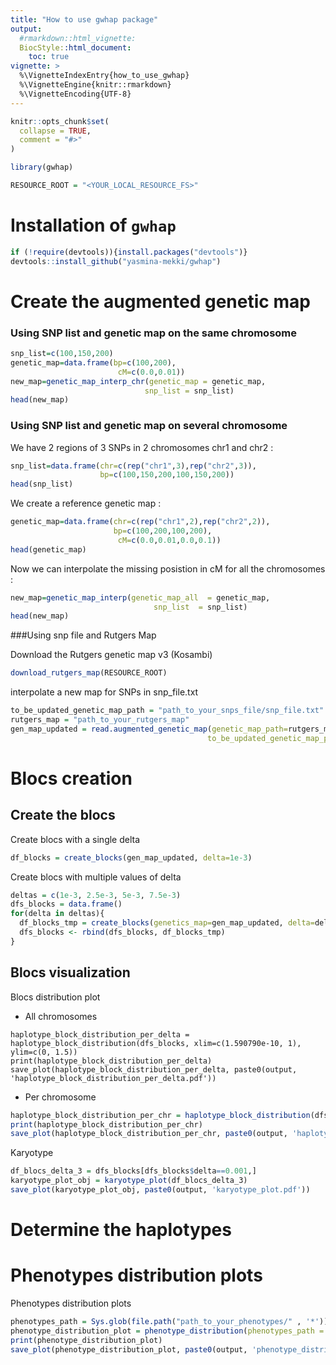 ```yaml
---
title: "How to use gwhap package"
output:
  #rmarkdown::html_vignette:
  BiocStyle::html_document:
    toc: true
vignette: >
  %\VignetteIndexEntry{how_to_use_gwhap}
  %\VignetteEngine{knitr::rmarkdown}
  %\VignetteEncoding{UTF-8}
---
```


```r
knitr::opts_chunk$set(
  collapse = TRUE,
  comment = "#>"
)
```

```r
library(gwhap)

RESOURCE_ROOT = "<YOUR_LOCAL_RESOURCE_FS>"
```


# Installation of `gwhap`

```R
if (!require(devtools)){install.packages("devtools")}
devtools::install_github("yasmina-mekki/gwhap")
```


# Create the augmented genetic map


### Using SNP list and genetic map on the same chromosome

```r
snp_list=c(100,150,200)
genetic_map=data.frame(bp=c(100,200),
                        cM=c(0.0,0.01))
new_map=genetic_map_interp_chr(genetic_map = genetic_map,
                              snp_list = snp_list)
head(new_map)

```
### Using SNP list and genetic map on several chromosome
We have 2 regions of 3 SNPs in 2 chromosomes chr1  and chr2 : 
```r
snp_list=data.frame(chr=c(rep("chr1",3),rep("chr2",3)),
                    bp=c(100,150,200,100,150,200))
head(snp_list)
```
We create a reference genetic map :
```r

genetic_map=data.frame(chr=c(rep("chr1",2),rep("chr2",2)),
                       bp=c(100,200,100,200),
                        cM=c(0.0,0.01,0.0,0.1))
head(genetic_map)
```
Now we can interpolate the missing posistion in cM for all the chromosomes : 
```r
new_map=genetic_map_interp(genetic_map_all  = genetic_map,
                                snp_list  = snp_list)
head(new_map)

```
###Using snp file and Rutgers Map


Download the Rutgers genetic map v3 (Kosambi)
```R
download_rutgers_map(RESOURCE_ROOT)
```

interpolate a new map for SNPs in snp_file.txt
```R
to_be_updated_genetic_map_path = "path_to_your_snps_file/snp_file.txt"
rutgers_map = "path_to_your_rutgers_map"
gen_map_updated = read.augmented_genetic_map(genetic_map_path=rutgers_map,
                                            to_be_updated_genetic_map_path=to_be_updated_genetic_map_path)
```

# Blocs creation

## Create the blocs

Create blocs with a single delta
```R
df_blocks = create_blocks(gen_map_updated, delta=1e-3)
```

Create blocs with multiple values of delta
```R
deltas = c(1e-3, 2.5e-3, 5e-3, 7.5e-3)
dfs_blocks = data.frame()
for(delta in deltas){
  df_blocks_tmp = create_blocks(genetics_map=gen_map_updated, delta=delta)
  dfs_blocks <- rbind(dfs_blocks, df_blocks_tmp)
}
```

##  Blocs visualization

Blocs distribution plot

* All chromosomes
```
haplotype_block_distribution_per_delta = haplotype_block_distribution(dfs_blocks, xlim=c(1.590790e-10, 1), ylim=c(0, 1.5))
print(haplotype_block_distribution_per_delta)
save_plot(haplotype_block_distribution_per_delta, paste0(output, 'haplotype_block_distribution_per_delta.pdf'))
```

* Per chromosome
```R
haplotype_block_distribution_per_chr = haplotype_block_distribution(dfs_blocks, xlim=c(1.590790e-10, 1), ylim=c(0, 1.5), per_chromosome=TRUE)
print(haplotype_block_distribution_per_chr)
save_plot(haplotype_block_distribution_per_chr, paste0(output, 'haplotype_block_distribution_per_chr.pdf'))
```

Karyotype
```R
df_blocs_delta_3 = dfs_blocks[dfs_blocks$delta==0.001,]
karyotype_plot_obj = karyotype_plot(df_blocs_delta_3)
save_plot(karyotype_plot_obj, paste0(output, 'karyotype_plot.pdf'))
```


# Determine the haplotypes




# Phenotypes distribution plots

Phenotypes distribution plots

```R
phenotypes_path = Sys.glob(file.path("path_to_your_phenotypes/" , '*'))
phenotype_distribution_plot = phenotype_distribution(phenotypes_path = phenotypes_path)
print(phenotype_distribution_plot)
save_plot(phenotype_distribution_plot, paste0(output, 'phenotype_distribution_plot.pdf'))
```



